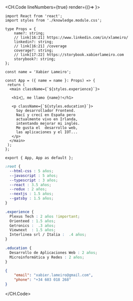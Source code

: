 <CH.Code lineNumbers={true} render={()=> <ControlButtons/>}>

```tsx index.tsx box=9[23:38]
import React from 'react';
import styles from './knowledge.module.css';

type Props = {
    name?: string;
    // link[16:21] https://www.linkedin.com/in/xlameiro/
    linkedin?: string;
    // link[16:21] /coverage
    coverage?: string;
    // link[17:22] https://storybook.xabierlameiro.com
    storybook?: string;
};

const name = 'Xabier Lameiro';

const App = ({ name = name }: Props) => {
 return (
  <main className={`${styles.experience}`}>

   <h1>👋, me llamo {name}!</h1>

   <p className={`${styles.education}`}>
     Soy desarrollador Frontend. 
     Nací y crecí en España pero
     actualmente vivo en Irlanda, 
     intentando mejorar mi inglés. 
     Me gusta el  desarrollo web, 
     las aplicaciones y el IOT...
   </p>
  </main>
 );
};

export { App, App as default };
```

```css knowledge.module.css
:root {
  --html-css : 5 años;
  --javascript : 5 años;
  --typescript : 3 años;
  --react : 3.5 años;
  --redux : 2 años;
  --nextjs : 1.5 años;
  --gatsby : 1.5 años;
}

.experience {
  Plexus Tech : 2 años !important;
  Orienteed : 1.5 años;
  Getronics :  .3 años;
  Viewnext  : 1.5 años;
  Interlinea srl / Italia :  .4 años;
}

.education {
  Desarrollo de Aplicaciones Web : 2 años;
  Microinformática y Redes : 2 años;
}
```

```json contact.json
{
    "email": "xabier.lameiro@gmail.com",
    "phone": "+34 603 018 268"
}
```

</CH.Code>
